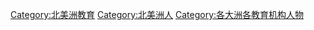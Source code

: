 [[Category:北美洲教育|Category:北美洲教育]]
[[Category:北美洲人|Category:北美洲人]]
[[Category:各大洲各教育机构人物|Category:各大洲各教育机构人物]]